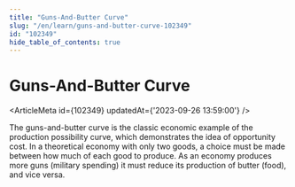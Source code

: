 ```yaml
---
title: "Guns-And-Butter Curve"
slug: "/en/learn/guns-and-butter-curve-102349"
id: "102349"
hide_table_of_contents: true
---
```



# Guns-And-Butter Curve

<ArticleMeta id={102349} updatedAt={'2023-09-26 13:59:00'} />
<div className='border-solid border-b border-t-0 my-4 border-[var(--ifm-color-gray-300)]' />

The guns-and-butter curve is the classic economic example of the production possibility curve, which demonstrates the idea of opportunity cost. In a theoretical economy with only two goods, a choice must be made between how much of each good to produce. As an economy produces more guns (military spending) it must reduce its production of butter (food), and vice versa.
